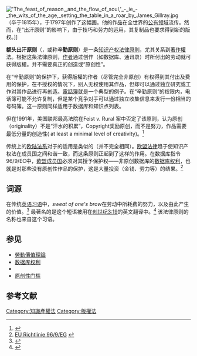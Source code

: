 {{NoteTA|G1=Copyright}}
[[File:'The_feast_of_reason,_and_the_flow_of_soul,'_-_ie_-_the_wits_of_the_age,_setting_the_table_in_a_roar_by_James_Gillray.jpg|thumb]]（卒于1815年），于1797年创作了这幅画。他的作品在全世界的[[公有领域|公有领域]]流传。然而，在“出汗原则”的影响下，由于技巧和劳力的运用，其复制品也要求得到新的版权。]]

'''额头出汗原则'''（{{lang-en|sweat of the brow}}，或称'''辛勤原则'''）是一条[[知识产权|知识产权]][[法律原則|法律原則]]，尤其关系到[[著作權|著作權]]法。根据这条法律原则，[[作者|作者]]通过创作（如数据库、通讯录）时所付出的劳动就可获得版權。并不需要真正的创造或“原创性”。

在“辛勤原则”的保护下，获得版權的作者（尽管完全非原创）有权得到其付出及费用的保护，在不授权的情况下，别人无权使用其作品，但却可以通过独立研究或工作对其作品进行再创造。[[電話簿|電話簿]]就是一个典型的例子。在“辛勤原则”的权限内，电话簿可能不允许复制，但是某个竞争对手可以通过独立收集信息来发行一份相当的号码簿。这一原则同样适用于数据库和知识点列表。

但在1991年，美国联邦最高法院在Feist v. Rural 案中否定了该原则，认为原创（originality）不是“汗水的积累”，Copyright奖励原创，而不是努力，作品需要最低分量的创造性( at least a minimal level of creativity)。<ref>{{Cite web|title=Feist Pubs., Inc. v. Rural Tel. Svc. Co., Inc., 499 U.S. 340 (1991)|url=https://supreme.justia.com/cases/federal/us/499/340/|accessdate=2019-12-09|work=Justia Law|language=en}}</ref>

传统上的[[欧陆法系|欧陆法系]]对于{{le|作者权|droit d'auteur}}的适用是类似的（并不完全相同）。[[欧盟法律|欧盟法律]]趋于使知识产权法在成员国之间和谐一致，而这条原则正起到了这样的作用。在数据库指令96/9/EC中，[[欧盟成员国|欧盟成员国]]必须对其授予保护权——非原创数据库的[[数据库权利|数据库权利]]，也就是对那些没有原创性作品的保护，这是大量投资（金钱、劳力等）的结果。<ref>[http://www.bonnanwalt.de/rg/internet/law/eu/RiLi96-9-eg.html EU Richtlinie 96/9/EG] {{webarchive|url=https://web.archive.org/web/20070621055429/http://www.bonnanwalt.de/rg/internet/law/eu/RiLi96-9-eg.html |date=2007-06-21 }} {{de icon}}</ref>

==词源==
在传统[[英语|英语]][[熟语|习语]]中，''sweat of one's brow''在劳动中所耗费的努力，以及由此产生的价值。<ref>{{cite web|url=http://machaut.uchicago.edu/cgi-bin/WEBSTER.page.sh?page=1457|page=1457|accessdate=2007-05-30|work=Webster's Revised Unabridged Dictionary (1913 ed)|title=Sweat, v. t.|publisher=ARTFL Project|deadurl=yes|archiveurl=https://web.archive.org/web/20060303004057/http://machaut.uchicago.edu/cgi-bin/WEBSTER.page.sh?page=1457|archivedate=2006-03-03}}</ref> 最著名的是这个短语被用在[[Wikisource:Bible_(King_James)/Genesis#3:19|创世纪3:19]]的英文翻译中。<ref>{{cite web|url=http://www.newlivingtranslation.com/05discoverthenlt/ssresults.asp?txtSearchString=Genesis+3|accessdate=2007-05-30|title=New Living Translation|publisher=Tyndale House Publishers, inc.|quote=By the sweat of your brow will you have food to eat}}</ref> 该法律原则的名称也来自这个习语。

==参见==
*[[勞動價值理論|勞動價值理論]]
*[[数据库权利|数据库权利]]
*{{le|血汗产权|Sweat equity}}
*[[原创性门槛|原创性门槛]]

==参考文献==
{{reflist|2}}

[[Category:知識產權法|Category:知識產權法]]
[[Category:版權法|Category:版權法]]